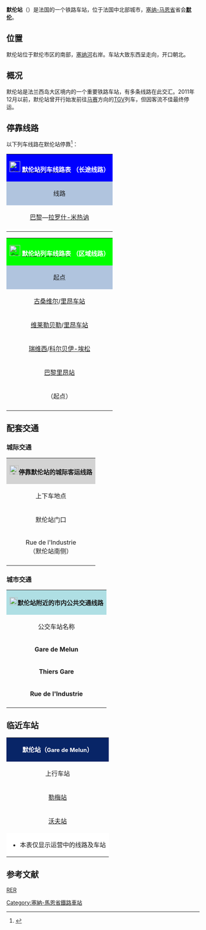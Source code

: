 {{noteTA|G1=法国地名}}
{{Infobox station
| name          =[[File:Sncf-logo.svg|32x32px]]默伦站<br>Gare de Melun
| type          = [[法国铁路|法国铁路]]
| image = File:Gare Melun1.jpg
|image_caption = 默伦站内（2006年）
| address       = {{FRA}}[[塞纳-马恩省|塞纳-马恩省]][[默伦|默伦]]
| latd          = 48
| latm          = 31
| lats          = 38
| latNS         = N
| longd         = 2
| longm         = 39
| longs         = 17
| longEW        = E
| operator = [[File:Sncf-logo.svg|32x32px]]
| coordinates_display = yes
| iso_region    = FR
| line          = 
* [[巴黎－马赛铁路|巴黎－马赛铁路]]
* [[科尔贝伊-埃松－蒙特罗铁路|科尔贝伊-埃松－蒙特罗铁路]] 
| platform      = 4
| tracks        = 7
| elevation = 55米
| opened        = 1849年1月3日
| rebuilt =
| status = 使用中
| closed        = 
| passengers= 约610万人次
| pass_year= 2011年
| station_type = 客运车站，兼办货运业务
| connections = 
* [[默伦城市公共交通|默伦城市公共交通]]
* 加蒂奈地区城市公共交通
* 塞纳-马恩快线
* 塞纳-马恩省城际客运
* [[file:Noctilie_logo.svg|55x55px]]
| route_map =
| map_locator   = 
| note =
}}

'''默伦站'''（{{lang-fr|Gare de Melun}}）是法国的一个铁路车站，位于法国中北部城市，[[塞纳-马恩省|塞纳-马恩省]]省会'''[[默伦|默伦]]'''。

==位置==

默伦站位于默伦市区的南部，[[塞纳河|塞纳河]]右岸。车站大致东西呈走向，开口朝北。

==概况==

默伦站是法兰西岛大区境内的一个重要铁路车站，有多条线路在此交汇。2011年12月以前，默伦站曾开行始发前往[[马赛圣夏尔站|马赛]]方向的[[TGV|TGV]]列车，但因客流不佳最终停运。

== 停靠线路 ==

{{动态列表|最后更新时间：2016年6月30日。本章节内容仅供参考，不排除因施工或罢工而引发的临时性变更。欢迎修正和补充}}

以下列车线路在默伦站停靠<ref>{{Cite web|url=https://www.transilien.com/gare/melun-8768200|title=Gare MELUN|accessdate=2016-06-30|author=SNCF|date=|language=法语|publisher=SNCF|archive-date=2016-05-08|archive-url=https://web.archive.org/web/20160508212826/http://www.transilien.com/gare/melun-8768200|dead-url=no}}</ref>：

{| class="wikitable mw-collapsible" 
|colspan="5" style="background:#0000FF" align="center" |[[File:Sncf-logo.svg|28x28px]] '''[https://web.archive.org/web/20161106125623/http://www.sncf.com/fr/gare/horaires/melun <font color=#FFFFFF>默伦站列车线路表</font>] <font color=#FFFFFF>（长途线路）</font>'''
|-
!style="background:#B0C4DE"| 线路
!style="background:#B0C4DE"|车种
!style="background:#B0C4DE"|上一站
!style="background:#B0C4DE"|下一站
!style="background:#B0C4DE"|大致运行频率{{noteTag|name=noteA}}
|-
|[[巴黎里昂站|巴黎]]—[[拉米站|拉罗什-米热讷]]
| rowspan="1" align="center"|'''[[法国大区列车|TER]]'''
|[[巴黎里昂站|巴黎里昂]]
|[[布瓦勒鲁瓦站|布瓦勒鲁瓦]]
|每天8趟左右
|-
|colspan="5" style="background:#FFFFFF"|{{noteFoot|1=
{{noteTag|name=noteA|1=在本栏中，往返1次为"1趟"；除特别标明外，其数据仅工作日有效，周末及节假日列车数量可能会减少}}
}}
|}
{| class="wikitable mw-collapsible"
|colspan="7" style="background:#00FF00" align="center" |[[File:Sncf-logo.svg|28x28px]] '''[https://web.archive.org/web/20161106125623/http://www.sncf.com/fr/gare/horaires/melun <font color=#FFFFFF>默伦站列车线路表</font>] <font color=#FFFFFF>（区域线路）</font>'''
|-
!style="background:#B0C4DE"|起点
!style="background:#B0C4DE"|上一站
!style="background:#B0C4DE"|线路
!style="background:#B0C4DE"|下一站
!style="background:#B0C4DE"|终点
|-
|[[古桑维尔站|古桑维尔]]/[[巴黎里昂车站|里昂车站]]
|[[勒梅站|勒梅]]
| rowspan="3"|[[File:RER.svg|16x16px]][[File:Paris_RER_D_icon.svg|16x16px]]
|（终点）
|（终点）
|-
|[[维莱勒贝勒站|维莱勒贝勒]]/[[巴黎里昂车站|里昂车站]]
|rowspan="2"|[[沃夫站|沃夫]]
|（终点）
|（终点）
|-
|[[瑞维西站|瑞维西]]/[[科尔贝伊-埃松站|科尔贝伊-埃松]]
|（终点）
|（终点）
|-
|[[巴黎里昂站|巴黎里昂站]]
|[[巴黎里昂站|巴黎里昂站]]
| rowspan="2"|[[File:Logo_train_transilien.svg|16x16px]][[File:Logo_Paris_Transilien_ligneR.svg|16x16px]]
|[[布瓦勒鲁瓦站|布瓦勒鲁瓦]]
|[[蒙特罗站|蒙特罗]]/[[蒙塔日站|蒙塔日]]<ref>{{Cite web|url=https://www.transilien.com/lignes/rer-trains/ligne-R|title=Ligne R|accessdate=2016-06-30|author=Transilien|date=|language=法语|publisher=Transilien|archive-date=2017-03-28|archive-url=https://web.archive.org/web/20170328060541/https://www.transilien.com/lignes/rer-trains/ligne-R|dead-url=no}}</ref>
|-
|（起点）
|（起点）
|[[塞纳河畔利夫里站|塞纳河畔利夫里]]
|[[蒙特罗站|蒙特罗]]
|-
|}

==配套交通==
===城际交通===

{| class="wikitable mw-collapsible" 
|colspan="3" align="center" style="background:#D3D3D3" |[[File:BSicon_BUS.svg|24x24px]]'''停靠默伦站的城际客运线路'''
|-
!align="center" |上下车地点
!align="center" |运营单位
!align="center" |主要目的地{{noteTag|name=noteA}}
|-
| rowspan="2" align="center" |默伦站门口
|align="center" |[[SNCF|SNCF]]
|（''当某条铁路线施工或罢工时，SNCF可能会提供途径该线路沿途站点的大巴车''{{noteTag|name=noteB}}）
|-
|rowspan="2" align="center" |[http://www.seine-et-marne.fr/Cadre-de-vie-Transports/Seine-et-Marne-Express 塞纳-马恩快线<br>Seine-et-Marne Express] {{Wayback|url=http://www.seine-et-marne.fr/Cadre-de-vie-Transports/Seine-et-Marne-Express |date=20200424064341 }}<br><br>[https://web.archive.org/web/20160303184038/http://www.transdev-idf.com/Plan-plan_de_reseau_darche_gros-darche_gros-yerres_brie_centrale_097 塞纳-马恩省城际客运<br>Darche Gros]{{noteTag|name=noteC}}
|
*1路：[[丰特奈-特雷西尼|丰特奈-特雷西尼]]、[[库洛米耶|库洛米耶]]、[[勒拜|勒拜]]
*17路：[[马恩拉瓦莱-谢西站|马恩拉瓦莱-谢西站]]
*18路：[[莫城|莫城]]
*47路：[[普罗万|普罗万]]
|-
| rowspan="1" align="center" |Rue de l'Industrie<br>（默伦站南侧）
|
*24路：[[布里地区罗宰|布里地区罗宰]]
*34路：[[朗东堡|朗东堡]]、[[埃格勒维尔|埃格勒维尔]]
*37路：[[奥祖埃尔勒武尔日|奥祖埃尔勒武尔日]]
*46路：[[蒙特罗福约讷|蒙特罗福约讷]]
|-
|colspan="3" style="background:#FFFFFF"|{{noteFoot|1=
{{noteTag|name=noteA|1=本栏不包括可以联程中转前往的目的地}}
{{noteTag|name=noteB|1=其车票可与SNCF的同线路车票通用}}
{{noteTag|name=noteC|1=部分城际客运线路仅周一至五开行}}
}}
|}

===城市交通===

{| class="wikitable mw-collapsible" 
|colspan="3" align="center" style="background:#AFDFE4"|[[File:Bus-logo.svg|21x21px]]'''默伦站附近的市内公共交通线路'''
|-
!align="center" |公交车站名称
!align="center" |位置
!align="center" |停靠线路{{noteTag|name=noteA}}<ref>{{Cite web|url=http://www.transdev-idf.com/Plan-plan_melibus-transdev_ile_de_france_vaux_le_penil-melibus_066|title=MELIBUS|accessdate=2016-06-30|author=Transdev-idf|date=|language=法语|publisher=|deadurl=yes|archiveurl=https://web.archive.org/web/20170705065651/http://www.transdev-idf.com/Plan-plan_melibus-transdev_ile_de_france_vaux_le_penil-melibus_066|archivedate=2017-07-05}}</ref>
|-
|'''Gare de Melun'''
|默伦站门口
|
*[[默伦城市公共交通|默伦公交]]：C线、Cd线、D线、F线、Fd线、H线、K线、L线、M线、N线、S4线、S5线
*[[file:Noctilie_logo.svg|51x51px]]：132路
|-
|'''Thiers Gare'''
|默伦站西北大约150米
|
*默伦公交：A线、E线
*加蒂奈地区公交：11A路
|-
|'''Rue de l'Industrie'''
|默伦站南侧
|
*默伦公交：G线
*[https://web.archive.org/web/20150403233459/http://www.transdev-idf.com/Plan-reseau_du_canton_de_perthes_en_gatinais-transdev_ile_de_france_st_fargeau_ponthierry-canton_de_perthes_en_gatinais_063 加蒂奈地区公交]：9路
|-
|colspan="3" style="background:#FFFFFF"|{{noteFoot|1=
{{noteTag|name=noteA|1=部分公交线路在周日及节假日停运}}
}}
|}

==临近车站==

{|class="wikitable mw-collapsible" style="margin: 0 auto; width:42em;"
|colspan="3"  style="background:#082567" align="center"|<font color=#FFFFFF>'''默伦站（<span style="font-size:11pt;">Gare de Melun</span>）'''</font>
|-
!上行车站
!线路
!下行车站
|-
|align="center" |[[勒梅站|勒梅站]]
|align="center" |'''[[巴黎－马赛铁路|巴黎－马赛铁路]]'''
|align="center" |[[布瓦勒鲁瓦站|布瓦勒鲁瓦站]]
|-
|align="center" |[[沃夫站|沃夫站]]
|align="center" |'''[[科尔贝伊-埃松－蒙特罗铁路|科尔贝伊-埃松－蒙特罗铁路]] '''
|align="center" |[[塞纳河畔利夫里站|塞纳河畔利夫里站]]
|-
|colspan="3" style="background:#FFFFFF"|
*本表仅显示运营中的线路及车站
|}

== 参考文献 ==
{{Reflist}}
[https://web.archive.org/web/20160527120232/http://www.transilien.com/contents/fr/_Docs-PDF/Les-lignes/Fiches-horaires-Trains-et-RER/DR-AN16-D48-LV-v02.pdf RER]

{{RER D}}
{{法国主要铁路车站}}

[[Category:塞納-馬恩省鐵路車站|Category:塞納-馬恩省鐵路車站]]